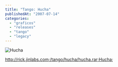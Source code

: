 ```yaml
---
title: "Tango: Hucha"
publishedAt: "2007-07-14"
categories: 
  - "graficos"
  - "releases"
  - "tango"
  - "legacy"
---
```


![Hucha](http://rick.jinlabs.com/tango/hucha/hucha.gif)

http://rick.jinlabs.com;/tango/hucha/hucha.rar;Hucha;
